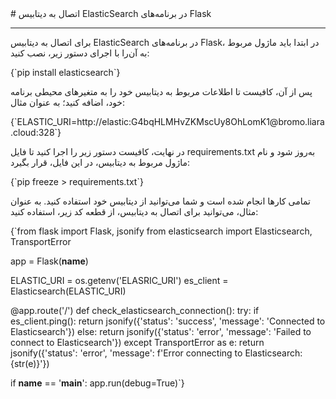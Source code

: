 

<Layout>
<Head>
<title>مستندات اتصال به ElasticSearch در Flask - لیارا</title>
</Head>
# اتصال به دیتابیس ElasticSearch در برنامه‌های Flask
<hr className="mb-2" />

برای اتصال به دیتابیس ElasticSearch در برنامه‌های Flask، در ابتدا باید ماژول مربوط به آن‌را با اجرای دستور زیر، نصب کنید:

<div className="h-2" />
    <div dir='ltr'>
    <Highlight className="bash">
        {`pip install elasticsearch`}
    </Highlight>
    </div>
<div className="h-2" />

پس از آن، کافیست تا 
اطلاعات مربوط به دیتابیس خود را 
به متغیرهای محیطی برنامه خود، اضافه کنید؛ به عنوان مثال:  
<div className="h-2" />
    <div dir='ltr'>
    <Highlight className="bash">
        {`ELASTIC_URI=http://elastic:G4bqHLMHvZKMscUy8OhLomK1@bromo.liara.cloud:328`}
    </Highlight>
    </div>
<div className="h-2" />

در نهایت، کافیست دستور زیر را اجرا کنید تا فایل <Important>requirements.txt</Important> به‌روز شود و نام ماژول مربوط به دیتابیس، در این فایل، قرار بگیرد:
<div className="h-2" />
    <div dir='ltr'>
    <Highlight className="bash">
        {`pip freeze > requirements.txt`}
    </Highlight>
    </div>
<div className="h-2" />

تمامی کارها انجام شده است و شما می‌توانید از دیتابیس خود استفاده کنید. به عنوان مثال، می‌توانید 
برای اتصال به دیتابیس، از قطعه کد زیر، استفاده کنید:

<div className="h-2" />
    <div dir='ltr'>
    <Highlight className="python">
        {`from flask import Flask, jsonify
from elasticsearch import Elasticsearch, TransportError

app = Flask(__name__)

ELASTIC_URI = os.getenv('ELASRIC_URI')
es_client = Elasticsearch(ELASTIC_URI)

@app.route('/')
def check_elasticsearch_connection():
    try:
        if es_client.ping():
            return jsonify({'status': 'success', 'message': 'Connected to Elasticsearch'})
        else:
            return jsonify({'status': 'error', 'message': 'Failed to connect to Elasticsearch'})
    except TransportError as e:
        return jsonify({'status': 'error', 'message': f'Error connecting to Elasticsearch: {str(e)}'})

if __name__ == '__main__':
    app.run(debug=True)`}
    </Highlight>
    </div>
<div className="h-2" />

</Layout>